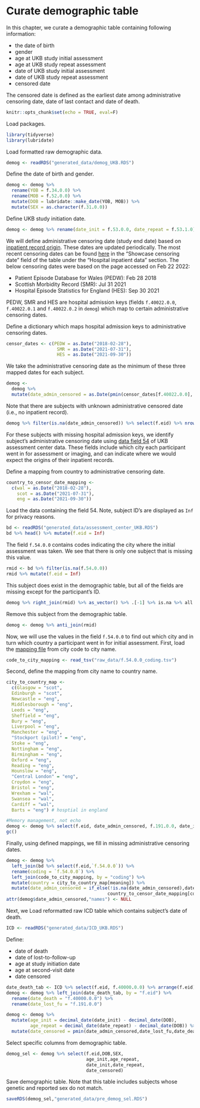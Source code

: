 # Curate demographic table {#curate-demog-table}

In this chapter, we curate a demographic table containing following information:

  * the date of birth
  * gender
  * age at UKB study initial assessment
  * age at UKB study repeat assessment
  * date of UKB study initial assessment
  * date of UKB study repeat assessment
  * censored date
            
The censored date is defined as the earliest date among administrative censoring date, date of last contact and date of death.

```r
knitr::opts_chunk$set(echo = TRUE, eval=F)
```

Load packages.
```r
library(tidyverse)
library(lubridate)
```

Load formatted raw demographic data.
```r
demog <- readRDS("generated_data/demog_UKB.RDS")
```

Define the date of birth and gender.
```r
demog <- demog %>% 
  rename(YOB = f.34.0.0) %>%
  rename(MOB = f.52.0.0) %>%
  mutate(DOB = lubridate::make_date(YOB, MOB)) %>%
  mutate(SEX = as.character(f.31.0.0))
```

Define UKB study initiation date.
```r
demog <- demog %>% rename(date_init = f.53.0.0, date_repeat = f.53.1.0)
```

We will define administrative censoring date (study end date) based on [inpatient record origin](https://biobank.ndph.ox.ac.uk/showcase/field.cgi?id=40022). These dates are updated periodically. The most recent censoring dates can be found [here](https://biobank.ndph.ox.ac.uk/ukb/exinfo.cgi?src=Data_providers_and_dates#:~:text=Censoring%20dates&text=The%20censoring%20date%20is%20the,day%20of%20the%20previous%20month.) in the "Showcase censoring date" field of the table under the "Hospital inpatient data" section. The below censoring dates were based on the page accessed on Feb 22 2022:

* Patient Episode Database for Wales (PEDW): Feb 28 2018
* Scottish Morbidity Record (SMR): Jul 31 2021
* Hospital Episode Statistics for England (HES): Sep 30 2021

PEDW, SMR and HES are hospital admission keys (fields `f.40022.0.0`, `f.40022.0.1` and `f.40022.0.2` in `demog`) which map to certain administrative censoring dates.

Define a dictionary which maps hospital admission keys to administrative censoring dates.
```r
censor_dates <- c(PEDW = as.Date("2018-02-28"),
                   SMR = as.Date("2021-07-31"),
                   HES = as.Date("2021-09-30"))
```

We take the administrative censoring date as the minimum of these three mapped dates for each subject.
```r
demog <- 
  demog %>% 
  mutate(date_admin_censored = as.Date(pmin(censor_dates[f.40022.0.0], censor_dates[f.40022.0.1],censor_dates[f.40022.0.2],na.rm=T)))
```

Note that there are subjects with unknown administrative censored date (i.e., no inpatient record). 
```r
demog %>% filter(is.na(date_admin_censored)) %>% select(f.eid) %>% nrow()
```

For these subjects with missing hospital admission keys, we identify subject's administrative censoring date using [data field 54](https://biobank.ndph.ox.ac.uk/showcase/field.cgi?id=54) of UKB assessment center data. These fields include which city each participant went in for assessment or imaging, and can indicate where we would expect the origins of their inpatient records. 

Define a mapping from country to administrative censoring date.
```r
country_to_censor_date_mapping <- 
  c(wal = as.Date("2018-02-28"),
    scot = as.Date("2021-07-31"),
    eng = as.Date("2021-09-30"))
```

Load the data containing the field 54. Note, subject ID's are displayed as `Inf` for privacy reasons.
```r
bd <- readRDS("generated_data/assessment_center_UKB.RDS")
bd %>% head() %>% mutate(f.eid = Inf)
```

The field `f.54.0.0` contains codes indicating the city where the initial assessment was taken. We see that there is only one subject that is missing this value.
```r
rmid <- bd %>% filter(is.na(f.54.0.0)) 
rmid %>% mutate(f.eid = Inf)
```
This subject does exist in the demographic table, but all of the fields are missing except for the participant's ID.
```r
demog %>% right_join(rmid) %>% as_vector() %>% .[-1] %>% is.na %>% all
```

Remove this subject from the demographic table.
```r
demog <- demog %>% anti_join(rmid)
```

Now, we will use the values in the field `f.54.0.0` to find out which city and in turn which country a participant went in for initial assessment. First, load the [mapping file](https://biobank.ndph.ox.ac.uk/showcase/coding.cgi?id=10) from city code to city name.
```r
code_to_city_mapping <- read_tsv("raw_data/f.54.0.0_coding.tsv")
```

Second, define the mapping from city name to country name.
```r
city_to_country_map <- 
  c(Glasgow = "scot",
  Edinburgh = "scot",
  Newcastle = "eng",
  Middlesborough = "eng",
  Leeds = "eng",
  Sheffield = "eng",
  Bury = "eng",
  Liverpool = "eng",
  Manchester = "eng",
  "Stockport (pilot)" = "eng",
  Stoke = "eng",
  Nottingham = "eng",
  Birmingham = "eng",
  Oxford = "eng",
  Reading = "eng",
  Hounslow = "eng",
  "Central London" = "eng",
  Croydon = "eng",
  Bristol = "eng",
  Wrexham = "wal",
  Swansea = "wal",
  Cardiff = "wal",
  Barts = "eng") # hosptial in england
```

```r
#Memory management, not echo
demog <- demog %>% select(f.eid, date_admin_censored, f.191.0.0, date_init, DOB, date_repeat, SEX)
gc()
```

Finally, using defined mappings, we fill in missing administrative censoring dates.
```r
demog <- demog %>% 
  left_join(bd %>% select(f.eid,`f.54.0.0`)) %>%
  rename(coding = `f.54.0.0`) %>%
  left_join(code_to_city_mapping, by = "coding") %>% 
  mutate(country = city_to_country_map[meaning]) %>% 
  mutate(date_admin_censored = if_else(!is.na(date_admin_censored),date_admin_censored,
                                      country_to_censor_date_mapping[country]))
attr(demog$date_admin_censored,"names") <- NULL
```

Next, we Load reformatted raw ICD table which contains subject's date of death.
```r
ICD <- readRDS("generated_data/ICD_UKB.RDS")
```

Define:

- date of death
- date of lost-to-follow-up
- age at study initiation date
- age at second-visit date
- date censored

```r
date_death_tab <- ICD %>% select(f.eid, f.40000.0.0) %>% arrange(f.eid) %>% data.frame()
demog <- demog %>% left_join(date_death_tab, by = "f.eid") %>%
  rename(date_death = "f.40000.0.0") %>%
  rename(date_lost_fu = "f.191.0.0")

demog <- demog %>% 
  mutate(age_init = decimal_date(date_init) - decimal_date(DOB), 
         age_repeat = decimal_date(date_repeat) - decimal_date(DOB)) %>% 
  mutate(date_censored = pmin(date_admin_censored,date_lost_fu,date_death,na.rm = T))
```

Select specific columns from demographic table.
```r
demog_sel <- demog %>% select(f.eid,DOB,SEX,
                              age_init,age_repeat,
                              date_init,date_repeat,
                              date_censored)
```

Save demographic table. Note that this table includes subjects whose genetic and reported sex do not match.
```r
saveRDS(demog_sel,"generated_data/pre_demog_sel.RDS")
```

